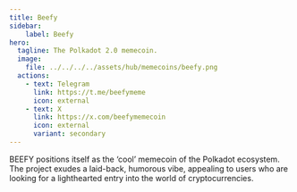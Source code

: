 ```yaml
---
title: Beefy
sidebar:
    label: Beefy
hero:
  tagline: The Polkadot 2.0 memecoin.
  image: 
    file: ../../../../assets/hub/memecoins/beefy.png
  actions:
    - text: Telegram
      link: https://t.me/beefymeme
      icon: external
    - text: X
      link: https://x.com/beefymemecoin
      icon: external
      variant: secondary
---
```



BEEFY positions itself as the ‘cool’ memecoin of the Polkadot ecosystem. The project exudes a laid-back, humorous vibe, appealing to users who are looking for a lighthearted entry into the world of cryptocurrencies.
